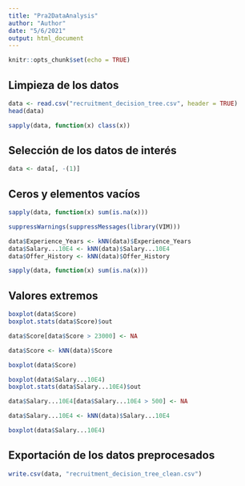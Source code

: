 ```yaml
---
title: "Pra2DataAnalysis"
author: "Author"
date: "5/6/2021"
output: html_document
---
```


```r
knitr::opts_chunk$set(echo = TRUE)
```

## Limpieza de los datos

```r
data <- read.csv("recruitment_decision_tree.csv", header = TRUE)
head(data)
```

```r
sapply(data, function(x) class(x))
```

## Selección de los datos de interés

```r
data <- data[, -(1)]
```

## Ceros y elementos vacíos

```r
sapply(data, function(x) sum(is.na(x)))
```

```r
suppressWarnings(suppressMessages(library(VIM)))

data$Experience_Years <- kNN(data)$Experience_Years
data$Salary...10E4 <- kNN(data)$Salary...10E4
data$Offer_History <- kNN(data)$Offer_History

sapply(data, function(x) sum(is.na(x)))
```

## Valores extremos

```r
boxplot(data$Score)
boxplot.stats(data$Score)$out
```
```r
data$Score[data$Score > 23000] <- NA

data$Score <- kNN(data)$Score

boxplot(data$Score)
```

```r
boxplot(data$Salary...10E4)
boxplot.stats(data$Salary...10E4)$out
```

```r
data$Salary...10E4[data$Salary...10E4 > 500] <- NA

data$Salary...10E4 <- kNN(data)$Salary...10E4

boxplot(data$Salary...10E4)
```

## Exportación de los datos preprocesados

```r
write.csv(data, "recruitment_decision_tree_clean.csv")
```